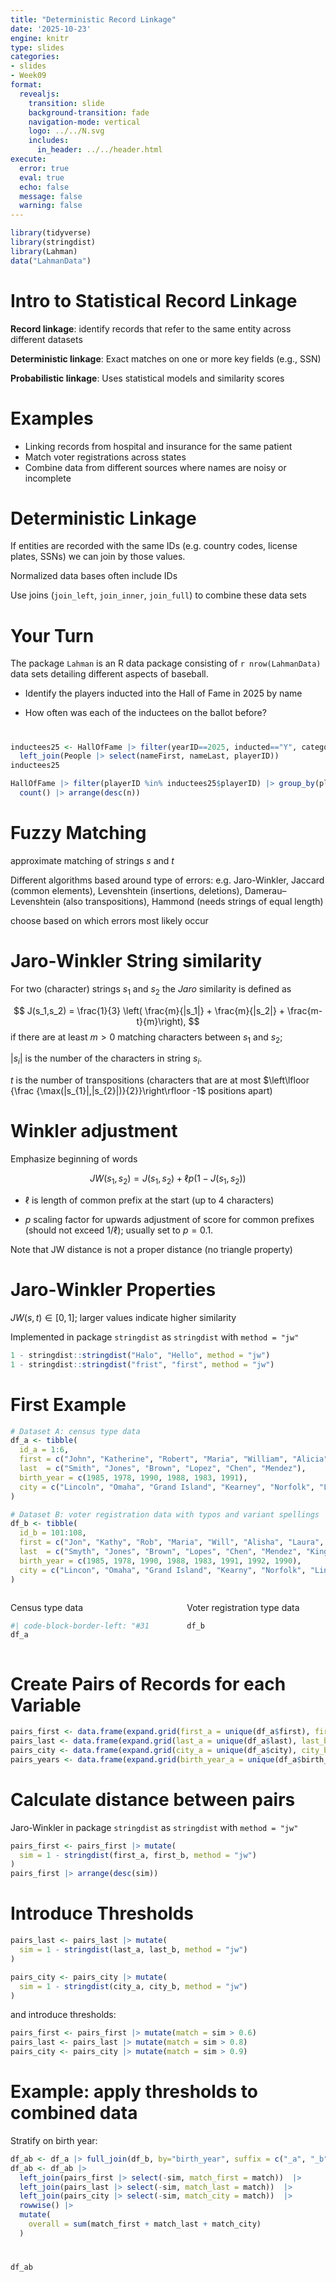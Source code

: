 ```yaml
---
title: "Deterministic Record Linkage"
date: '2025-10-23'
engine: knitr
type: slides
categories:
- slides
- Week09
format:
  revealjs:
    transition: slide
    background-transition: fade
    navigation-mode: vertical
    logo: ../../N.svg
    includes:
      in_header: ../../header.html
execute:
  error: true
  eval: true
  echo: false
  message: false
  warning: false
---
```


```r
library(tidyverse)
library(stringdist)
library(Lahman)
data("LahmanData")
```

# Intro to Statistical Record Linkage

**Record linkage**: identify records that refer to the same entity
 across different datasets 
 
 
**Deterministic linkage**: Exact matches on one or more key fields (e.g., SSN) 

**Probabilistic linkage**: Uses statistical models and similarity scores  

# Examples

- Linking records from hospital and insurance for the same patient  
- Match voter registrations across states  
- Combine data from different sources where names are noisy or incomplete  
 

# Deterministic Linkage
 
If entities are recorded with the same IDs (e.g. country codes, license plates, SSNs) we can join by those values.

Normalized data bases often include IDs

Use joins (`join_left`, `join_inner`, `join_full`) to combine these data sets

# Your Turn {background-color="#006666"}

The package `Lahman` is an R data package consisting of `r nrow(LahmanData)`
data sets detailing different aspects of baseball.


- Identify the players inducted into the Hall of Fame in 2025 by name

- How often was each of the inductees on the ballot before? 

#

```r
inductees25 <- HallOfFame |> filter(yearID==2025, inducted=="Y", category == "Player") |>
  left_join(People |> select(nameFirst, nameLast, playerID))
inductees25

HallOfFame |> filter(playerID %in% inductees25$playerID) |> group_by(playerID) |>
  count() |> arrange(desc(n))

```

# Fuzzy Matching

approximate matching of strings $s$ and $t$

Different algorithms based around type of errors: 
e.g. Jaro-Winkler, Jaccard (common elements), Levenshtein (insertions, deletions),
Damerau–Levenshtein (also transpositions), Hammond (needs strings of equal length)

choose based on which errors most likely occur


# Jaro-Winkler String similarity

For two (character) strings $s_1$ and $s_2$ the *Jaro* similarity is defined as 

$$
J(s_1,s_2) = \frac{1}{3} \left( \frac{m}{|s_1|} + \frac{m}{|s_2|} + \frac{m-t}{m}\right),
$$
if there are at least $m > 0$ matching characters between $s_1$ and $s_2$;

$|s_i|$ is the number of the characters in string $s_i$.

$t$ is the number of transpositions (characters that are at most $\left\lfloor {\frac {\max(|s_{1}|,|s_{2}|)}{2}}\right\rfloor -1$ positions apart)

# Winkler adjustment

Emphasize beginning of words

$$
JW(s_1, s_2) = J(s_1, s_2) + \ell p \left (1 - J(s_1, s_2) \right)
$$

- $\ell$ is length of common prefix at the start (up to 4 characters)

- $p$ scaling factor for upwards adjustment of score for common prefixes (should not exceed $1/\ell$); usually set to $p=0.1$. 

Note that JW distance is not a proper distance (no triangle property)


# Jaro-Winkler Properties

$JW(s,t) \in [0,1]$; larger values indicate higher similarity

Implemented in package `stringdist` as `stringdist` with `method = "jw"`


```r
1 - stringdist::stringdist("Halo", "Hello", method = "jw")
1 - stringdist::stringdist("frist", "first", method = "jw")
```


# First Example

```r

# Dataset A: census type data
df_a <- tibble(
  id_a = 1:6,
  first = c("John", "Katherine", "Robert", "Maria", "William", "Alicia"),
  last  = c("Smith", "Jones", "Brown", "Lopez", "Chen", "Mendez"),
  birth_year = c(1985, 1978, 1990, 1988, 1983, 1991),
  city = c("Lincoln", "Omaha", "Grand Island", "Kearney", "Norfolk", "Lincoln")
)

# Dataset B: voter registration data with typos and variant spellings
df_b <- tibble(
  id_b = 101:108,
  first = c("Jon", "Kathy", "Rob", "Maria", "Will", "Alisha", "Laura", "Robert"),
  last  = c("Smyth", "Jones", "Brown", "Lopes", "Chen", "Mendez", "King", "Brown"),
  birth_year = c(1985, 1978, 1990, 1988, 1983, 1991, 1992, 1990),
  city = c("Lincon", "Omaha", "Grand Island", "Kearny", "Norfolk", "Lincoln", "Omaha", "Grand Island")
)
```

:::: {.columns}

::: {.column width="48%"}
Census type data

```r
#| code-block-border-left: "#31BAE9"
df_a
```
:::
::: {.column width="4%"}
:::
::: {.column width="48%"}
Voter registration type data

```r
df_b
```
:::

:::::


# Create Pairs of Records for each Variable

```r
pairs_first <- data.frame(expand.grid(first_a = unique(df_a$first), first_b = unique(df_b$first)))
pairs_last <- data.frame(expand.grid(last_a = unique(df_a$last), last_b = unique(df_b$last)))
pairs_city <- data.frame(expand.grid(city_a = unique(df_a$city), city_b = unique(df_b$city), stringsAsFactors = FALSE))
pairs_years <- data.frame(expand.grid(birth_year_a = unique(df_a$birth_year), birth_year_b = unique(df_b$birth_year)))
```





# Calculate distance between pairs

Jaro-Winkler in package `stringdist` as `stringdist` with `method = "jw"`


```r
pairs_first <- pairs_first |> mutate(
  sim = 1 - stringdist(first_a, first_b, method = "jw")
)
pairs_first |> arrange(desc(sim))
```

# Introduce Thresholds

```r
pairs_last <- pairs_last |> mutate(
  sim = 1 - stringdist(last_a, last_b, method = "jw")
)

pairs_city <- pairs_city |> mutate(
  sim = 1 - stringdist(city_a, city_b, method = "jw")
)
```

and introduce thresholds:

```r
pairs_first <- pairs_first |> mutate(match = sim > 0.6)
pairs_last <- pairs_last |> mutate(match = sim > 0.8)
pairs_city <- pairs_city |> mutate(match = sim > 0.9)
```

# Example: apply thresholds to combined data

Stratify on birth year:

```r
df_ab <- df_a |> full_join(df_b, by="birth_year", suffix = c("_a", "_b"))
df_ab <- df_ab |> 
  left_join(pairs_first |> select(-sim, match_first = match))  |>
  left_join(pairs_last |> select(-sim, match_last = match))  |>
  left_join(pairs_city |> select(-sim, match_city = match))  |>
  rowwise() |>
  mutate(
    overall = sum(match_first + match_last + match_city)
  )
```
#

```r
df_ab
```

